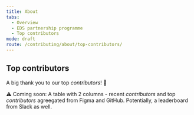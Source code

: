 ```yaml
---
title: About
tabs:
  - Overview
  - EDS partnership programme
  - Top contributors
mode: draft
route: /contributing/about/top-contributors/
---
```


## Top contributors

A big thank you to our top _contributors_! :tada:

:warning: Coming soon: A table with 2 columns - recent _contributors_ and top _contributors_ agreegated from Figma and GitHub. Potentially, a leaderboard from Slack as well.
